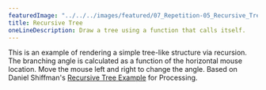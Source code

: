 ---
featuredImage: "../../../images/featured/07_Repetition-05_Recursive_Tree-thumbnail.png"
title: Recursive Tree
oneLineDescription: Draw a tree using a function that calls itself.
---

This is an example of rendering a simple tree-like structure via recursion.
The branching angle is calculated as a function of the horizontal mouse
location. Move the mouse left and right to change the angle.
Based on Daniel Shiffman's <a href="https://processing.org/examples/tree.html">Recursive Tree Example</a> for Processing.
